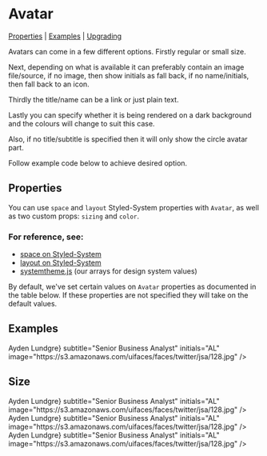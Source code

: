 
<Meta title="Components/Avatar" component={Avatar} />

# Avatar

[Properties](#properties) | [Examples](#examples) | [Upgrading](#upgrading)

Avatars can come in a few different options. Firstly regular or small size.

Next, depending on what is available it can preferably contain an image file/source, if no image, then show initials as fall back, if no name/initials, then fall back to an icon.

Thirdly the title/name can be a link or just plain text.

Lastly you can specify whether it is being rendered on a dark background and the colours will change to suit this case.

Also, if no title/subtitle is specified then it will only show the circle avatar part.

Follow example code below to achieve desired option.

<Preview>
  <Story name="Basic">
      <Avatar title="Ayden Lundgre" subtitle="Senior Business Analyst" />
  </Story>
</Preview>

## Properties

You can use `space` and `layout` Styled-System properties with `Avatar`, as well as two custom props: `sizing` and `color`.

### For reference, see:

- [space on Styled-System](https://styled-system.com/table#space)
- [layout on Styled-System](https://styled-system.com/table#layout)
- [systemtheme.js](https://github.com/orchestrated-io/orca-design-system/blob/master/packages/orcs-design-system/lib/systemtheme.js) (our arrays for design system values)

By default, we've set certain values on `Avatar` properties as documented in the table below. If these properties are not specified they will take on the default values.

<Props of={Avatar} />

## Examples

<Preview>
  <Story name="With Initials">
  <Avatar
    title="Ayden Lundgre"
    subtitle="Senior Business Analyst"
    initials="AL"
  />
  </Story>
    <Story name="With Image">
  <Avatar
    title="Ayden Lundgre"
    subtitle="Senior Business Analyst"
    initials="AL"
    image="https://s3.amazonaws.com/uifaces/faces/twitter/jsa/128.jpg"
  />
  </Story>
  </Preview>

  <Preview>
    <Story name="With Name as Link">
  <Avatar
    title={<StyledLink href="#">Ayden Lundgre</StyledLink>}
    subtitle="Senior Business Analyst"
    initials="AL"
    image="https://s3.amazonaws.com/uifaces/faces/twitter/jsa/128.jpg"
  />
  </Story>
  </Preview>

## Size
  <Preview>
    <Story name="Small">
    <Spacer>
    <Avatar sizing="small" title="Ayden Lundgre" subtitle="Senior Business Analyst" />
    <Avatar
      sizing="small"
      title="Ayden Lundgre"
      subtitle="Senior Business Analyst"
      initials="AL"
    />
    <Avatar
      sizing="small"
      title="Ayden Lundgre"
      subtitle="Senior Business Analyst"
      initials="AL"
      image="https://s3.amazonaws.com/uifaces/faces/twitter/jsa/128.jpg"
    />
    <Avatar
      sizing="small"
      title={<StyledLink href="#">Ayden Lundgre</StyledLink>}
      subtitle="Senior Business Analyst"
      initials="AL"
      image="https://s3.amazonaws.com/uifaces/faces/twitter/jsa/128.jpg"
    />
    </Spacer>
    </Story>
</Preview>

<Preview>
<Story name="Inverted">
    <Box bg="greyDarkest">
    <Spacer>
    <Avatar
      color="white"
      title="Ayden Lundgre"
      subtitle="Senior Business Analyst"
      initials="AL"
      image="https://s3.amazonaws.com/uifaces/faces/twitter/jsa/128.jpg"
    />
    <Avatar
      color="white"
      title="Ayden Lundgre"
      subtitle="Senior Business Analyst"
      initials="AL"
      />
    <Avatar
      color="white"
      title={<StyledLink href="#">Ayden Lundgre</StyledLink>}
      subtitle="Senior Business Analyst"
      initials="AL"
      image="https://s3.amazonaws.com/uifaces/faces/twitter/jsa/128.jpg"
    />
    <Avatar
      color="white"
      sizing="small"
      title="Ayden Lundgre"
      subtitle="Senior Business Analyst"
      initials="AL"
      image="https://s3.amazonaws.com/uifaces/faces/twitter/jsa/128.jpg"
    />
    <Avatar
      color="white"
      sizing="small"
      title={<StyledLink href="#">Ayden Lundgre</StyledLink>}
      subtitle="Senior Business Analyst"
      initials="AL"
      image="https://s3.amazonaws.com/uifaces/faces/twitter/jsa/128.jpg"
    />
    </Spacer>
    </Box>
  </Story>
  </Preview>
